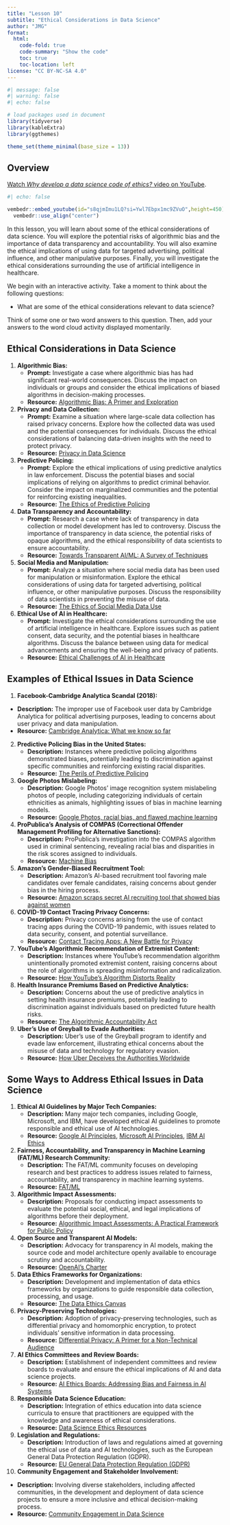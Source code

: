 ```yaml
---
title: "Lesson 10"
subtitle: "Ethical Considerations in Data Science"
author: "JMG"
format:
  html:
    code-fold: true
    code-summary: "Show the code"
    toc: true
    toc-location: left
license: "CC BY-NC-SA 4.0"
---
```


```r
#| message: false
#| warning: false
#| echo: false

# load packages used in document
library(tidyverse)
library(kableExtra)
library(ggthemes)

theme_set(theme_minimal(base_size = 13))
```

## Overview

[Watch *Why develop a data science code of ethics?* video on YouTube](https://youtu.be/s8qjmImu1LQ?si=Ywl7Ebpx1mc9ZVuO).

```r
#| echo: false

vembedr::embed_youtube(id="s8qjmImu1LQ?si=Ywl7Ebpx1mc9ZVuO",height=450) %>%
  vembedr::use_align("center")
```

In this lesson, you will learn about some of the ethical considerations of data science. You will explore the potential risks of algorithmic bias and the importance of data transparency and accountability. You will also examine the ethical implications of using data for targeted advertising, political influence, and other manipulative purposes. Finally, you will investigate the ethical considerations surrounding the use of artificial intelligence in healthcare.

We begin with an interactive activity. Take a moment to think about the following questions:

- What are some of the ethical considerations relevant to data science?

Think of some one or two word answers to this question. Then, add your answers to the word cloud activity displayed momentarily.  

## Ethical Considerations in Data Science


1. **Algorithmic Bias:**
   - **Prompt:** Investigate a case where algorithmic bias has had significant real-world consequences. Discuss the impact on individuals or groups and consider the ethical implications of biased algorithms in decision-making processes.
   - **Resource:** [Algorithmic Bias: A Primer and Exploration](https://www.datacamp.com/community/tutorials/algorithmic-bias-primer)

2. **Privacy and Data Collection:**
   - **Prompt:** Examine a situation where large-scale data collection has raised privacy concerns. Explore how the collected data was used and the potential consequences for individuals. Discuss the ethical considerations of balancing data-driven insights with the need to protect privacy.
   - **Resource:** [Privacy in Data Science](https://towardsdatascience.com/privacy-in-data-science-76361c272f42)

3. **Predictive Policing:**
   - **Prompt:** Explore the ethical implications of using predictive analytics in law enforcement. Discuss the potential biases and social implications of relying on algorithms to predict criminal behavior. Consider the impact on marginalized communities and the potential for reinforcing existing inequalities.
   - **Resource:** [The Ethics of Predictive Policing](https://www.brookings.edu/research/the-ethics-of-predictive-policing/)

4. **Data Transparency and Accountability:**
   - **Prompt:** Research a case where lack of transparency in data collection or model development has led to controversy. Discuss the importance of transparency in data science, the potential risks of opaque algorithms, and the ethical responsibility of data scientists to ensure accountability.
   - **Resource:** [Towards Transparent AI/ML: A Survey of Techniques](https://arxiv.org/abs/2011.11847)

5. **Social Media and Manipulation:**
   - **Prompt:** Analyze a situation where social media data has been used for manipulation or misinformation. Explore the ethical considerations of using data for targeted advertising, political influence, or other manipulative purposes. Discuss the responsibility of data scientists in preventing the misuse of data.
   - **Resource:** [The Ethics of Social Media Data Use](https://datasociety.net/pubs/ia/DataAndSociety_Social_Media_Manipulation_2018.pdf)

6. **Ethical Use of AI in Healthcare:**
   - **Prompt:** Investigate the ethical considerations surrounding the use of artificial intelligence in healthcare. Explore issues such as patient consent, data security, and the potential biases in healthcare algorithms. Discuss the balance between using data for medical advancements and ensuring the well-being and privacy of patients.
   - **Resource:** [Ethical Challenges of AI in Healthcare](https://www.ncbi.nlm.nih.gov/pmc/articles/PMC7215227/)
   

## Examples of Ethical Issues in Data Science   
   
   1. **Facebook-Cambridge Analytica Scandal (2018):**
   - **Description:** The improper use of Facebook user data by Cambridge Analytica for political advertising purposes, leading to concerns about user privacy and data manipulation.
   - **Resource:** [Cambridge Analytica: What we know so far](https://www.bbc.com/news/technology-43465968)

2. **Predictive Policing Bias in the United States:**
   - **Description:** Instances where predictive policing algorithms demonstrated biases, potentially leading to discrimination against specific communities and reinforcing existing racial disparities.
   - **Resource:** [The Perils of Predictive Policing](https://www.scientificamerican.com/article/the-perils-of-predictive-policing/)

3. **Google Photos Mislabeling:**
   - **Description:** Google Photos' image recognition system mislabeling photos of people, including categorizing individuals of certain ethnicities as animals, highlighting issues of bias in machine learning models.
   - **Resource:** [Google Photos, racial bias, and flawed machine learning](https://www.theverge.com/2015/7/1/8880363/google-apologizes-racially-insensitive-image-recognition)

4. **ProPublica's Analysis of COMPAS (Correctional Offender Management Profiling for Alternative Sanctions):**
   - **Description:** ProPublica's investigation into the COMPAS algorithm used in criminal sentencing, revealing racial bias and disparities in the risk scores assigned to individuals.
   - **Resource:** [Machine Bias](https://www.propublica.org/article/machine-bias-risk-assessments-in-criminal-sentencing)

5. **Amazon's Gender-Biased Recruitment Tool:**
   - **Description:** Amazon's AI-based recruitment tool favoring male candidates over female candidates, raising concerns about gender bias in the hiring process.
   - **Resource:** [Amazon scraps secret AI recruiting tool that showed bias against women](https://www.reuters.com/article/us-amazon-com-jobs-automation-insight-idUSKCN1MK08G)

6. **COVID-19 Contact Tracing Privacy Concerns:**
   - **Description:** Privacy concerns arising from the use of contact tracing apps during the COVID-19 pandemic, with issues related to data security, consent, and potential surveillance.
   - **Resource:** [Contact Tracing Apps: A New Battle for Privacy](https://www.weforum.org/agenda/2020/04/contact-tracing-apps-covid19-coronavirus-surveillance-privacy/)

7. **YouTube's Algorithmic Recommendation of Extremist Content:**
   - **Description:** Instances where YouTube's recommendation algorithm unintentionally promoted extremist content, raising concerns about the role of algorithms in spreading misinformation and radicalization.
   - **Resource:** [How YouTube's Algorithm Distorts Reality](https://www.nytimes.com/2018/03/10/opinion/sunday/youtube-politics-radical.html)

8. **Health Insurance Premiums Based on Predictive Analytics:**
   - **Description:** Concerns about the use of predictive analytics in setting health insurance premiums, potentially leading to discrimination against individuals based on predicted future health risks.
   - **Resource:** [The Algorithmic Accountability Act](https://www.congress.gov/bill/116th-congress/senate-bill/1108/text)

9. **Uber's Use of Greyball to Evade Authorities:**
   - **Description:** Uber's use of the Greyball program to identify and evade law enforcement, illustrating ethical concerns about the misuse of data and technology for regulatory evasion.
   - **Resource:** [How Uber Deceives the Authorities Worldwide](https://www.nytimes.com/2017/03/03/technology/uber-greyball-program-evade-authorities.html)
   
## Some Ways to Address Ethical Issues in Data Science

1. **Ethical AI Guidelines by Major Tech Companies:**
   - **Description:** Many major tech companies, including Google, Microsoft, and IBM, have developed ethical AI guidelines to promote responsible and ethical use of AI technologies.
   - **Resource:** [Google AI Principles](https://ai.google/principles/), [Microsoft AI Principles](https://www.microsoft.com/en-us/ai/responsible-ai), [IBM AI Ethics](https://www.ibm.com/cloud/learn/ai-ethics)

2. **Fairness, Accountability, and Transparency in Machine Learning (FAT/ML) Research Community:**
   - **Description:** The FAT/ML community focuses on developing research and best practices to address issues related to fairness, accountability, and transparency in machine learning systems.
   - **Resource:** [FAT/ML](https://www.fatml.org/)

3. **Algorithmic Impact Assessments:**
   - **Description:** Proposals for conducting impact assessments to evaluate the potential social, ethical, and legal implications of algorithms before their deployment.
   - **Resource:** [Algorithmic Impact Assessments: A Practical Framework for Public Policy](https://datasociety.net/pubs/ia/DataAndSociety_Algorithmic_Accountability_Primer_2016.pdf)

4. **Open Source and Transparent AI Models:**
   - **Description:** Advocacy for transparency in AI models, making the source code and model architecture openly available to encourage scrutiny and accountability.
   - **Resource:** [OpenAI's Charter](https://www.openai.com/charter/)

5. **Data Ethics Frameworks for Organizations:**
   - **Description:** Development and implementation of data ethics frameworks by organizations to guide responsible data collection, processing, and usage.
   - **Resource:** [The Data Ethics Canvas](https://docs.google.com/presentation/d/1p_Y4IbEn9Uy9zcpqkKGdF7de7xMdfL6HM9Vr1x66iGY/edit#slide=id.g42054eb3e3_0_0)

6. **Privacy-Preserving Technologies:**
   - **Description:** Adoption of privacy-preserving technologies, such as differential privacy and homomorphic encryption, to protect individuals' sensitive information in data processing.
   - **Resource:** [Differential Privacy: A Primer for a Non-Technical Audience](https://privacytools.seas.harvard.edu/publications/differential-privacy-primer-non-technical-audience)

7. **AI Ethics Committees and Review Boards:**
   - **Description:** Establishment of independent committees and review boards to evaluate and ensure the ethical implications of AI and data science projects.
   - **Resource:** [AI Ethics Boards: Addressing Bias and Fairness in AI Systems](https://towardsdatascience.com/ai-ethics-boards-addressing-bias-and-fairness-in-ai-systems-2e5efb36da34)

8. **Responsible Data Science Education:**
   - **Description:** Integration of ethics education into data science curricula to ensure that practitioners are equipped with the knowledge and awareness of ethical considerations.
   - **Resource:** [Data Science Ethics Resources](https://datascienceethics.github.io/)

9. **Legislation and Regulations:**
   - **Description:** Introduction of laws and regulations aimed at governing the ethical use of data and AI technologies, such as the European General Data Protection Regulation (GDPR).
   - **Resource:** [EU General Data Protection Regulation (GDPR)](https://gdpr.eu/)

10. **Community Engagement and Stakeholder Involvement:**
   - **Description:** Involving diverse stakeholders, including affected communities, in the development and deployment of data science projects to ensure a more inclusive and ethical decision-making process.
   - **Resource:** [Community Engagement in Data Science](https://medium.com/s/story/community-engagement-in-data-science-f1e7b4bc4a0e)
